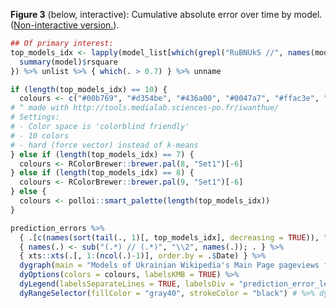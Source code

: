 <p class = "caption"><strong>Figure 3</strong> (below, interactive): Cumulative absolute error over time by model. ([Non-interactive version.](figures/cumulative_absolute_error.png)).</p>

```r
## Of primary interest:
top_models_idx <- lapply(model_list[which(grepl("RuBNUkS //", names(model_list), fixed = TRUE))], function(model) {
  summary(model)$rsquare
}) %>% unlist %>% { which(. > 0.7) } %>% unname

if (length(top_models_idx) == 10) {
  colours <- c("#00b769", "#d354be", "#436a00", "#0047a7", "#ffac3e", "#00dfe0", "#e5356f", "#01845d", "#ff8c80", "#ad5700")
# ^ made with http://tools.medialab.sciences-po.fr/iwanthue/
# Settings:
# - Color space is 'colorblind friendly'
# - 10 colors
# - hard (force vector) instead of k-means
} else if (length(top_models_idx) == 7) {
  colours <- RColorBrewer::brewer.pal(8, "Set1")[-6]
} else if (length(top_models_idx) == 8) {
  colours <- RColorBrewer::brewer.pal(9, "Set1")[-6]
} else {
  colours <- polloi::smart_palette(length(top_models_idx))
}

prediction_errors %>%
  { .[c(names(sort(tail(., 1)[, top_models_idx], decreasing = TRUE)), "Date")] } %>%
  { names(.) <- sub("(.*) // (.*)", "\\2", names(.)); . } %>%
  { xts::xts(.[, 1:(ncol(.)-1)], order.by = .$Date) } %>%
  dygraph(main = "Models of Ukrainian Wikipedia's Main Page pageviews from Russian-but-not-Ukrainian-speaking users", ylab = "Cumulative Absolute Error", xlab = "Date") %>%
  dyOptions(colors = colours, labelsKMB = TRUE) %>%
  dyLegend(labelsSeparateLines = TRUE, labelsDiv = "prediction_error_legend", show = "always") %>%
  dyRangeSelector(fillColor = "gray40", strokeColor = "black") # %>% dyCSS(path("dygraph.css"))
```

<div id = "prediction_error_legend"></div>
